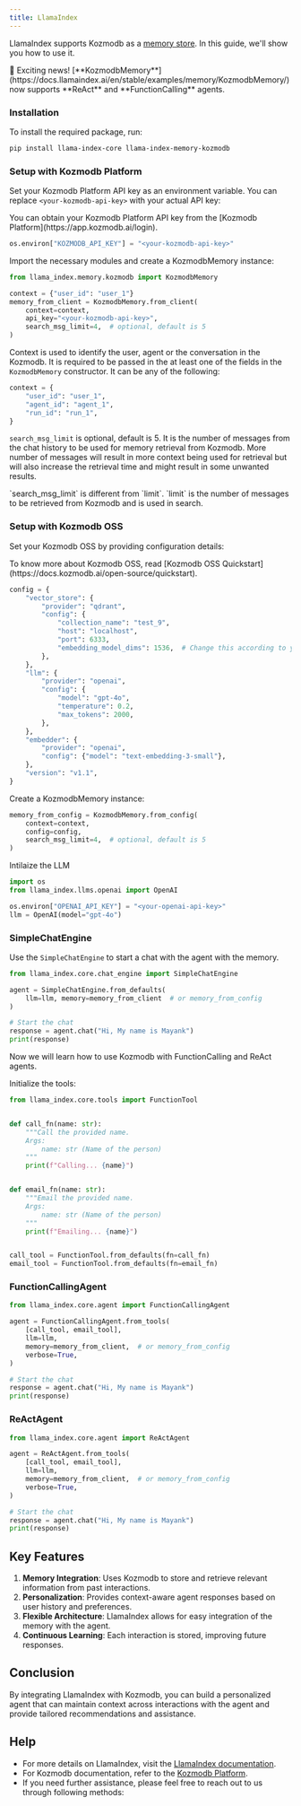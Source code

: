 ```yaml
---
title: LlamaIndex
---
```


<Snippet file="paper-release.mdx" />

LlamaIndex supports Kozmodb as a [memory store](https://llamahub.ai/l/memory/llama-index-memory-kozmodb). In this guide, we'll show you how to use it.

<Note type="info">
  🎉 Exciting news! [**KozmodbMemory**](https://docs.llamaindex.ai/en/stable/examples/memory/KozmodbMemory/) now supports **ReAct** and **FunctionCalling** agents.
</Note>

### Installation

To install the required package, run:

```bash
pip install llama-index-core llama-index-memory-kozmodb
```

### Setup with Kozmodb Platform

Set your Kozmodb Platform API key as an environment variable. You can replace `<your-kozmodb-api-key>` with your actual API key:

<Note type="info">
  You can obtain your Kozmodb Platform API key from the [Kozmodb Platform](https://app.kozmodb.ai/login).
</Note>

```python
os.environ["KOZMODB_API_KEY"] = "<your-kozmodb-api-key>"
```

Import the necessary modules and create a KozmodbMemory instance:
```python
from llama_index.memory.kozmodb import KozmodbMemory

context = {"user_id": "user_1"}
memory_from_client = KozmodbMemory.from_client(
    context=context,
    api_key="<your-kozmodb-api-key>",
    search_msg_limit=4,  # optional, default is 5
)
```

Context is used to identify the user, agent or the conversation in the Kozmodb. It is required to be passed in the at least one of the fields in the `KozmodbMemory` constructor. It can be any of the following:

```python
context = {
    "user_id": "user_1",
    "agent_id": "agent_1",
    "run_id": "run_1",
}
```

`search_msg_limit` is optional, default is 5. It is the number of messages from the chat history to be used for memory retrieval from Kozmodb. More number of messages will result in more context being used for retrieval but will also increase the retrieval time and might result in some unwanted results.

<Note type="info">
  `search_msg_limit` is different from `limit`. `limit` is the number of messages to be retrieved from Kozmodb and is used in search.
</Note>

### Setup with Kozmodb OSS

Set your Kozmodb OSS by providing configuration details:

<Note type="info">
  To know more about Kozmodb OSS, read [Kozmodb OSS Quickstart](https://docs.kozmodb.ai/open-source/quickstart).
</Note>

```python
config = {
    "vector_store": {
        "provider": "qdrant",
        "config": {
            "collection_name": "test_9",
            "host": "localhost",
            "port": 6333,
            "embedding_model_dims": 1536,  # Change this according to your local model's dimensions
        },
    },
    "llm": {
        "provider": "openai",
        "config": {
            "model": "gpt-4o",
            "temperature": 0.2,
            "max_tokens": 2000,
        },
    },
    "embedder": {
        "provider": "openai",
        "config": {"model": "text-embedding-3-small"},
    },
    "version": "v1.1",
}
```

Create a KozmodbMemory instance:

```python
memory_from_config = KozmodbMemory.from_config(
    context=context,
    config=config,
    search_msg_limit=4,  # optional, default is 5
)
```

Intilaize the LLM

```python
import os
from llama_index.llms.openai import OpenAI

os.environ["OPENAI_API_KEY"] = "<your-openai-api-key>"
llm = OpenAI(model="gpt-4o")
```

### SimpleChatEngine
Use the `SimpleChatEngine` to start a chat with the agent with the memory.

```python
from llama_index.core.chat_engine import SimpleChatEngine

agent = SimpleChatEngine.from_defaults(
    llm=llm, memory=memory_from_client  # or memory_from_config
)

# Start the chat
response = agent.chat("Hi, My name is Mayank")
print(response)
```
Now we will learn how to use Kozmodb with FunctionCalling and ReAct agents.

Initialize the tools:

```python
from llama_index.core.tools import FunctionTool


def call_fn(name: str):
    """Call the provided name.
    Args:
        name: str (Name of the person)
    """
    print(f"Calling... {name}")


def email_fn(name: str):
    """Email the provided name.
    Args:
        name: str (Name of the person)
    """
    print(f"Emailing... {name}")


call_tool = FunctionTool.from_defaults(fn=call_fn)
email_tool = FunctionTool.from_defaults(fn=email_fn)
```
### FunctionCallingAgent

```python
from llama_index.core.agent import FunctionCallingAgent

agent = FunctionCallingAgent.from_tools(
    [call_tool, email_tool],
    llm=llm,
    memory=memory_from_client,  # or memory_from_config
    verbose=True,
)

# Start the chat
response = agent.chat("Hi, My name is Mayank")
print(response)
```

### ReActAgent

```python
from llama_index.core.agent import ReActAgent

agent = ReActAgent.from_tools(
    [call_tool, email_tool],
    llm=llm,
    memory=memory_from_client,  # or memory_from_config
    verbose=True,
)

# Start the chat
response = agent.chat("Hi, My name is Mayank")
print(response)
```

## Key Features

1. **Memory Integration**: Uses Kozmodb to store and retrieve relevant information from past interactions.
2. **Personalization**: Provides context-aware agent responses based on user history and preferences.
3. **Flexible Architecture**: LlamaIndex allows for easy integration of the memory with the agent.
4. **Continuous Learning**: Each interaction is stored, improving future responses.

## Conclusion

By integrating LlamaIndex with Kozmodb, you can build a personalized agent that can maintain context across interactions with the agent and provide tailored recommendations and assistance.

## Help

- For more details on LlamaIndex, visit the [LlamaIndex documentation](https://llamahub.ai/l/memory/llama-index-memory-kozmodb).
- For Kozmodb documentation, refer to the [Kozmodb Platform](https://app.kozmodb.ai/).
- If you need further assistance, please feel free to reach out to us through following methods:

<Snippet file="get-help.mdx" />




